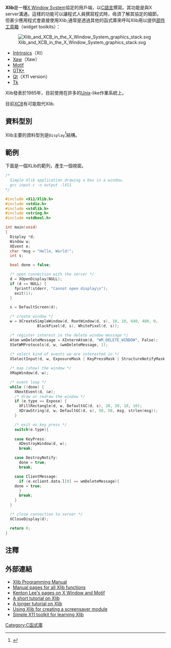 {{noteTA|G1=IT}}
{{Infobox software
| name                   = Xlib
| title                  = Xlib
| logo                   = 
| logo caption           = 
| screenshot             = 
| caption                = 
| collapsible            = 
| author                 = 
| developer              = [[X.Org基金会|X.Org基金会]]
| released               = 大约1985年 
| discontinued           = 
| latest release version = 
| latest release date    = 
| latest preview version = 
| latest preview date    = 
| programming language   = [[C语言|C]]
| operating system       = 
| platform               = 
| size                   = 
| language               = 
| genre                  = [[函式库|库]]
| license                = 
| website                = {{URL|https://www.x.org}}, 文档: {{URL|https://www.x.org/releases/current/doc/libX11/libX11/libX11.html}}
}}
'''Xlib'''是一種[[X_Window_System|X Window System]]協定的用戶端，以[[C語言|C語言]]撰寫。其功能是與X server溝通。這樣的功能可以讓程式人員撰寫程式時，毋須了解其協定的細節。但甚少應用程式會直接使用Xlib;通常是透過其他的函式庫來呼叫Xlib用以提供[[部件工具箱|部件工具箱]]（widget toolkits）：

[[File:Xlib_and_XCB_in_the_X_Window_System_graphics_stack.svg|thumb]]

* [[Intrinsics|Intrinsics]]（Xt）
* [[Xaw|Xaw]]（Xaw）
* [[Motif|Motif]]
* [[GTK+|GTK+]]
* [[Qt|Qt]]（X11 version）
* [[Tk|Tk]]

Xlib發表於1985年，目前使用在許多的[[Unix|Unix]]-like作業系統上。

目前[[XCB|XCB]]有可能取代Xlib.

== 資料型別 ==
Xlib主要的資料型別是<code>Display</code><ref name="DisplayStructure">{{cite web|url=http://webcvs.freedesktop.org/xorg/lib/X11/include/X11/Xlib.h?revision=1.6&view=markup|title=Display Structure on freedesktop CVS|date=|work=Tip search for: typedef struct _XDisplay Display|publisher=|deadurl=yes|archiveurl=https://web.archive.org/web/20080131195430/http://webcvs.freedesktop.org/xorg/lib/X11/include/X11/Xlib.h?revision=1.6&view=markup|archivedate=2008-01-31|accessdate=2009-07-09}}</ref>結構。

== 範例 ==
下面是一個XLib的範列，產生一個視窗。

<syntaxhighlight lang=C>
/*
  Simple Xlib application drawing a box in a window.
  gcc input.c -o output -lX11
*/

#include <X11/Xlib.h>
#include <stdio.h>
#include <stdlib.h>
#include <string.h>
#include <stdbool.h>

int main(void)
{
  Display *d;
  Window w;
  XEvent e;
  char *msg = "Hello, World!";
  int s;

  bool done = false;

  /* open connection with the server */
  d = XOpenDisplay(NULL);
  if (d == NULL) {
    fprintf(stderr, "Cannot open display\n");
    exit(1);
  }

  s = DefaultScreen(d);

  /* create window */
  w = XCreateSimpleWindow(d, RootWindow(d, s), 10, 10, 640, 480, 0,
			  BlackPixel(d, s), WhitePixel(d, s));

  /* register interest in the delete window message */
  Atom wmDeleteMessage = XInternAtom(d, "WM_DELETE_WINDOW", False);
  XSetWMProtocols(d, w, &wmDeleteMessage, 1);
   
  /* select kind of events we are interested in */
  XSelectInput(d, w, ExposureMask | KeyPressMask | StructureNotifyMask);

  /* map (show) the window */
  XMapWindow(d, w);

  /* event loop */
  while (!done) {
    XNextEvent(d, &e);
    /* draw or redraw the window */
    if (e.type == Expose) {
      XFillRectangle(d, w, DefaultGC(d, s), 20, 20, 10, 10);
      XDrawString(d, w, DefaultGC(d, s), 50, 50, msg, strlen(msg));
    }

    /* exit on key press */
    switch(e.type){
      
    case KeyPress:
      XDestroyWindow(d, w);
      break;

    case DestroyNotify:
      done = true;
      break;

    case ClientMessage:
      if (e.xclient.data.l[0] == wmDeleteMessage){
	done = true;
      }
      break;      
    }
  }

  /* close connection to server */
  XCloseDisplay(d);

  return 0;
}
</syntaxhighlight>
<!--
The client creates a connection with the server by calling <code>XOpenDisplay</code>. It then requests the creation of a window with <code>XCreateSimpleWindow</code>. A separate call to <code>XMapWindow</code> is necessary for mapping the window, that is, for making it visible on the screen.

The square is drawn by calling <code>XFillRectangle</code>. This operation can only be performed after the window is created. However, performing it once may not be enough. Indeed, the content of the window is not always guaranteed to be preserved. For example, if the window is covered and then uncovered again, its content might require being redrawn. The program is informed that the window or a part of it has to be drawn by the reception of an <code>Expose</code> event.

The drawing of the window content is therefore made inside the [[Event_loop|loop handling the events]]. Before entering this loop, the events the application is interested in are selected, in this case with <code>XSelectInput</code>. The event loop waits for an incoming event: if this event is a key press, the application exits; if it is an expose event, the window content is drawn. The function <code>XNextEvent</code> blocks and flushes the request buffer if there is no event in the queue.-->

== 注釋 ==
<references/>

== 外部連結 ==
* [https://web.archive.org/web/20090217235848/http://www.sbin.org/doc/Xlib/ Xlib Programming Manual]
* [http://tronche.com/gui/x/xlib/function-index.html Manual pages for all Xlib functions] {{Wayback|url=http://tronche.com/gui/x/xlib/function-index.html |date=20210401114216 }}
* [http://www.rahul.net/kenton/bib.html Kenton Lee's pages on X Window and Motif] {{Wayback|url=http://www.rahul.net/kenton/bib.html |date=20130520013725 }}
* [http://tronche.com/gui/x/xlib-tutorial/ A short tutorial on Xlib] {{Wayback|url=http://tronche.com/gui/x/xlib-tutorial/ |date=20120316210630 }}
* [https://web.archive.org/web/20071018025425/http://users.actcom.co.il/~choo/lupg/tutorials/xlib-programming/xlib-programming.html#create_window#create_window A longer tutorial on Xlib]
* [http://www.dis.uniroma1.it/%7eliberato/screensaver Using Xlib for creating a screensaver module] {{Wayback|url=http://www.dis.uniroma1.it/%7eliberato/screensaver |date=20120319215932 }}
* [https://web.archive.org/web/20090308084753/http://www.init0.nl/simplex11tk.php Simple X11 toolkit for learning Xlib]

{{XWinSys}}

[[Category:C函式庫|Category:C函式庫]]